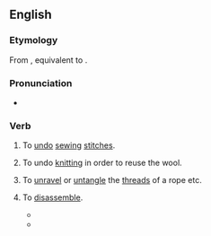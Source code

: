 ==English==

===Etymology===
From {{inh|en|enm|unpiken}}, equivalent to {{prefix|en|un|pick}}.

===Pronunciation===
* {{rhymes|en|ɪk}}

===Verb===
{{en-verb}}

# {{lb|en|sewing}} To [[undo]] [[sewing]] [[stitch]]es.
# {{lb|en|knitting}} To undo [[knitting]] in order to reuse the wool.
# To [[unravel]] or [[untangle]] the [[thread]]s of a rope etc.
# {{lb|en|figuratively}} To [[disassemble]].
#* {{quote-journal|en|date=January 25, 2011|author=Paul Fletcher|title=Arsenal 3 - 0 Ipswich (agg 3 - 1)|work=BBC|url=http://news.bbc.co.uk/sport2/hi/football/league_cup/9371217.stm|passage=The home team eventually started to '''unpick''' the Town defence and Fabregas forced a saved from visiting goalkeeper Marton Fulop after collecting a pass from Bendtner, who played on the right side of the front line.}}
#* {{quote-web|en|author=Martin Farrer|url=http://www.theguardian.com/world/2020/sep/07/monday-briefing-johnson-plans-to-unpick-brexit-treaty|title=Monday briefing: Johnson plans to unpick Brexit treaty|date=2020-09-07|work=The Guardian|passage=Any plan to '''unpick''' the carefully constructed compromise to keep the Irish border free of checkpoints will enrage other European governments, especially Dublin’s.}}